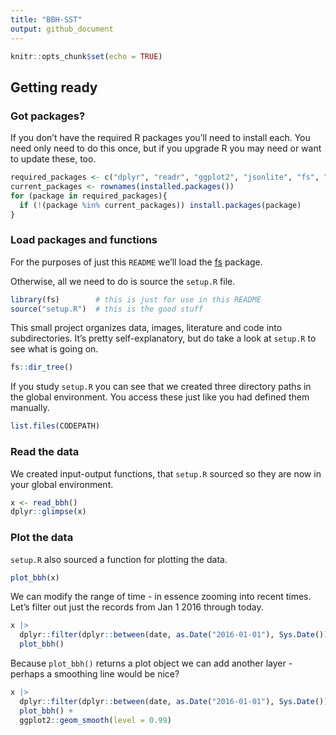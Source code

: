 ```yaml
---
title: "BBH-SST"
output: github_document
---
```


```r
knitr::opts_chunk$set(echo = TRUE)
```

## Getting ready

### Got packages?

If you don't have the required R packages you'll need to install each.  You need only need to do this once, but if you upgrade R you may need or want to update these, too.

```r
required_packages <- c("dplyr", "readr", "ggplot2", "jsonlite", "fs", "here")
current_packages <- rownames(installed.packages())
for (package in required_packages){
  if (!(package %in% current_packages)) install.packages(package)
}
```

### Load packages and functions

For the purposes of just this `README` we'll load the [fs](https://CRAN.R-project.org/package=fs) package.

Otherwise, all we need to do is source the `setup.R` file.

```r
library(fs)        # this is just for use in this README
source("setup.R")  # this is the good stuff
```

This small project organizes data, images, literature and code into subdirectories. It's pretty self-explanatory, but do take a look at `setup.R` to see what is going on.

```r
fs::dir_tree()
```

If you study `setup.R` you can see that we created three directory paths in the global environment.  You access these just like you had defined them manually.

```r
list.files(CODEPATH)
```

### Read the data

We created input-output functions, that `setup.R` sourced so they are now in your global environment.

```r
x <- read_bbh()
dplyr::glimpse(x)
```

### Plot the data

`setup.R` also sourced a function for plotting the data.

```r
plot_bbh(x)
```

We can modify the range of time - in essence zooming into recent times. Let's filter out just the records from Jan 1 2016 through today.

```r
x |>
  dplyr::filter(dplyr::between(date, as.Date("2016-01-01"), Sys.Date())) |>
  plot_bbh()
```

Because `plot_bbh()` returns a plot object we can add another layer - perhaps a smoothing line would be nice?

```r
x |>
  dplyr::filter(dplyr::between(date, as.Date("2016-01-01"), Sys.Date())) |>
  plot_bbh() +
  ggplot2::geom_smooth(level = 0.99)
```